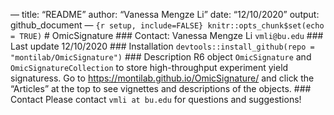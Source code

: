 --- title: "README" author: "Vanessa Mengze Li" date: "12/10/2020" output:
github_document ---
```{r setup, include=FALSE} knitr::opts_chunk$set(echo = TRUE) ```
# OmicSignature ### Contact: Vanessa Mengze Li `vmli@bu.edu`
### Last update 12/10/2020
### Installation `devtools::install_github(repo = "montilab/OmicSignature")`
### Description R6 object `OmicSignature` and `OmicSignatureCollection` to store
high-throughput experiment yield signaturess. Go to
<https://montilab.github.io/OmicSignature/> and click the "Articles" at the top
to see vignettes and descriptions of the objects.
### Contact Please contact `vmli at bu.edu` for questions and suggestions!
